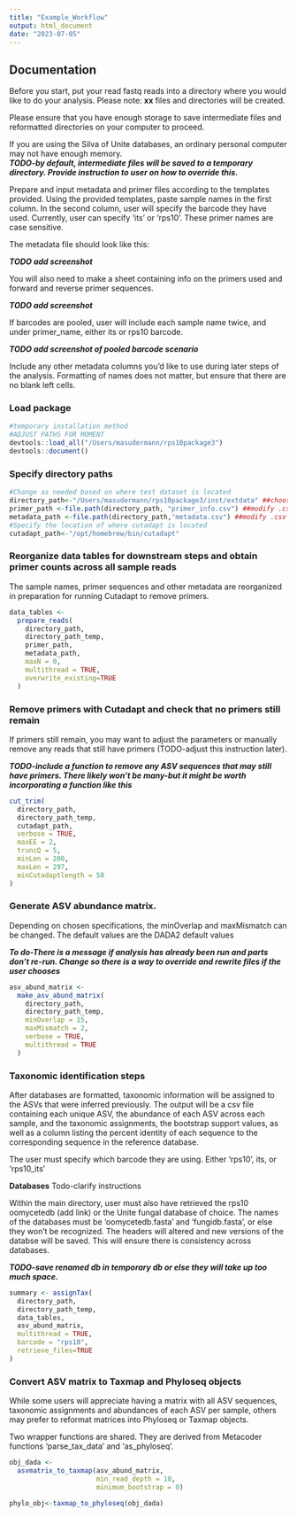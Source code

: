 ```yaml
---
title: "Example_Workflow"
output: html_document
date: "2023-07-05"
---
```


## Documentation 

Before you start, put your read fastq reads into a directory where you would like to do your analysis.
Please note: **xx** files and directories will be created.  

Please ensure that you have enough storage to save intermediate files and reformatted directories on your computer to proceed.  

If you are using the Silva of Unite databases, an ordinary personal computer may not have enough memory.  
***TODO-by default, intermediate files will be saved to a temporary directory. Provide instruction to user on how to override this.***

Prepare and input metadata and primer files according to the templates provided. Using the provided templates, paste sample names in the first column.  In the second column, user will specify the barcode they have used. Currently, user can specify 'its' or 'rps10'. These primer names are case sensitive.

The metadata file should look like this:  

***TODO add screenshot***

You will also need to make a sheet containing info on the primers used and forward and reverse primer sequences.  

***TODO add screenshot***

If barcodes are pooled, user will include each sample name twice, and under primer_name, either its or rps10 barcode.  

***TODO add screenshot of pooled barcode scenario***

Include any other metadata columns you'd like to use during later steps of the analysis. Formatting of names does not matter, but ensure that there are no blank left cells. 


### Load package

```r
#temporary installation method
#ADJUST PATHS FOR MOMENT
devtools::load_all("/Users/masudermann/rps10package3")
devtools::document()
```

### Specify directory paths

```r
#Change as needed based on where test dataset is located
directory_path<-"/Users/masudermann/rps10package3/inst/extdata" ##choose a directory for all downstream steps
primer_path <-file.path(directory_path, "primer_info.csv") ##modify .csv name or keep this name
metadata_path <-file.path(directory_path,"metadata.csv") ##modify .csv name or keep this name. The sample_name in the metadata sheet needs to match the first part (before first underscore), of the zipped raw FASTQ files
#Specify the location of where cutadapt is located
cutadapt_path<-"/opt/homebrew/bin/cutadapt"
```


### Reorganize data tables for downstream steps and obtain primer counts across all sample reads  
The sample names, primer sequences and other metadata are reorganized in preparation for running Cutadapt to remove primers. 

```r
data_tables <-
  prepare_reads(
    directory_path,
    directory_path_temp,
    primer_path,
    metadata_path,
    maxN = 0,
    multithread = TRUE,
    overwrite_existing=TRUE
  )
```

### Remove primers with Cutadapt and check that no primers still remain  

If primers still remain, you may want to adjust the parameters or manually remove any reads that still have primers (TODO-adjust this instruction later). 

***TODO-include a function to remove any ASV sequences that may still have primers. There likely won't be many-but it might be worth incorporating a function like this***

```r
cut_trim(
  directory_path,
  directory_path_temp,
  cutadapt_path,
  verbose = TRUE,
  maxEE = 2,
  truncQ = 5,
  minLen = 200,
  maxLen = 297,
  minCutadaptlength = 50
)
```


### Generate ASV abundance matrix.   

Depending on chosen specifications, the minOverlap and maxMismatch can be changed. The default values are the DADA2 default values 

***To do-There is a  message if analysis has already been run and parts don't re-run. Change so there is a way to override and rewrite files if the user chooses***

```r
asv_abund_matrix <-
  make_asv_abund_matrix(
    directory_path,
    directory_path_temp,
    minOverlap = 15,
    maxMismatch = 2,
    verbose = TRUE,
    multithread = TRUE
  )
```

### Taxonomic identification steps  

After databases are formatted, taxonomic information will be assigned to the ASVs that were inferred previously. The output will be a csv file containing each unique ASV, the abundance of each ASV across each sample, and the taxonomic assignments, the bootstrap support values, as well as a column listing the percent identity of each sequence to the corresponding sequence in the reference database.  

The user must specify which barcode they are using. Either 'rps10', its, or 'rps10_its'

**Databases** Todo-clarify instructions

Within the main directory, user must also have retrieved the rps10 oomycetedb (add link) or the Unite fungal database of choice. The names of the databases must be 'oomycetedb.fasta' and 'fungidb.fasta', or else they won't be recognized. The headers will altered and new versions of the databse will be saved. This will ensure there is consistency across databases. 

***TODO-save renamed db in temporary db or else they will take up too much space.***

```r
summary <- assignTax(
  directory_path,
  directory_path_temp,
  data_tables,
  asv_abund_matrix,
  multithread = TRUE,
  barcode = "rps10", 
  retrieve_files=TRUE
)
```

### Convert ASV matrix to Taxmap and Phyloseq objects

While some users will appreciate having a matrix with all ASV sequences, taxonomic assignments and abundances of each ASV per sample, others may prefer to reformat matrices into Phyloseq or Taxmap objects. 

Two wrapper functions are shared. They are derived from Metacoder functions 'parse_tax_data' and 'as_phyloseq'.

```r
obj_dada <-
  asvmatrix_to_taxmap(asv_abund_matrix,
                      min_read_depth = 10,
                      minimum_bootstrap = 0)

phylo_obj<-taxmap_to_phyloseq(obj_dada)
```

